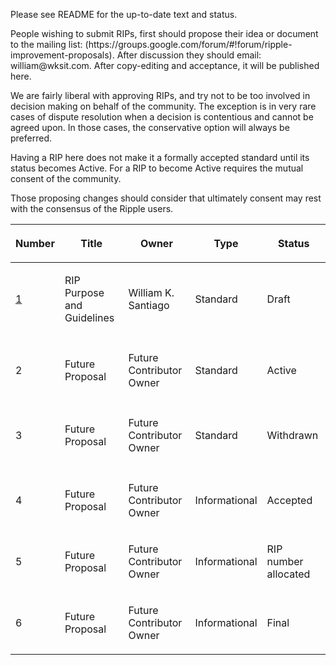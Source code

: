 Please see README for the up-to-date text and status.

People wishing to submit RIPs, first should propose their idea or document to the mailing list: (https://groups.google.com/forum/#!forum/ripple-improvement-proposals). After discussion they should email: william@wksit.com. After copy-editing and acceptance, it will be published here.

We are fairly liberal with approving RIPs, and try not to be too involved in decision making on behalf of the community. The exception is in very rare cases of dispute resolution when a decision is contentious and cannot be agreed upon. In those cases, the conservative option will always be preferred.

Having a RIP here does not make it a formally accepted standard until its status becomes Active. For a RIP to become Active requires the mutual consent of the community.

Those proposing changes should consider that ultimately consent may rest with the consensus of the Ripple users.

{| class="wikitable sortable" style="width: auto; text-align: center; font-size: smaller; table-layout: fixed;"
! Number
! Title
! Owner
! Type
! Status
|-
| [[rip-0001.mediawiki|1]]
| RIP Purpose and Guidelines
| William K. Santiago
| Standard
| Draft
|-
|- style="background-color: #cfffcf"
| 2
| Future Proposal
| Future Contributor Owner
| Standard
| Active
|-
|- style="background-color: #ffcfcf"
| 3
| Future Proposal
| Future Contributor Owner
| Standard
| Withdrawn
|-
|- style="background-color: #cfffcf"
| 4
| Future Proposal
| Future Contributor Owner
| Informational
| Accepted
|-
| 5
| Future Proposal
| Future Contributor Owner
| Informational
| RIP number allocated
|-
| 6
| Future Proposal
| Future Contributor Owner
| Informational
| Final
|}

<!-- IMPORTANT!  See the instructions at the top of this page, do NOT JUST add BIPs here! -->
